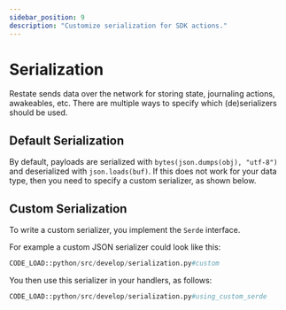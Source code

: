 ```yaml
---
sidebar_position: 9
description: "Customize serialization for SDK actions."
---
```


# Serialization

Restate sends data over the network for storing state, journaling actions, awakeables, etc.
There are multiple ways to specify which (de)serializers should be used.

## Default Serialization

By default, payloads are serialized with `bytes(json.dumps(obj), "utf-8")` and deserialized with `json.loads(buf)`.
If this does not work for your data type, then you need to specify a custom serializer, as shown below.

## Custom Serialization

To write a custom serializer, you implement the `Serde` interface.

For example a custom JSON serializer could look like this:

```python
CODE_LOAD::python/src/develop/serialization.py#custom
```

You then use this serializer in your handlers, as follows:

```python
CODE_LOAD::python/src/develop/serialization.py#using_custom_serde
```